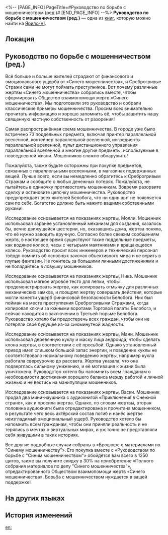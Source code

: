 <%-- [PAGE_INFO]
PageTitle=#Руководство по борьбе с мошенничеством (ред.)#
[END_PAGE_INFO] --%>
{{Дополнить}}
{{Книга Инфобокс
|id           = 127
|Название     = 
|Изображение  = Иконка Книга.png
|Мир          = Ярило-VI
|Томов        = 1
|Автор        = <!--нужно добавить-->
|Описание     = Руководство по предотвращению мошенничества, составленное Обществом взаимопомощи жертв «Синего мошенничества».
|Том1         = {{tx}}
|Источник1    = {{tx|Отсутствует источник}}
|Персонажи    = 
|Фракции      = 
}}
'''Руководство по борьбе с мошенничеством (ред.)''' — одна из [[Книги|книг]], которую можно найти на [[Ярило-VI]].

==Локация==
{{Отметка карты|<!--название карты-->|<!--id отметки-->}}

==Руководство по борьбе с мошенничеством (ред.)==
Всё больше и больше жителей страдают от финансового и эмоционального ущерба от «Синего мошенничества», и Среброгривые Стражи сами не могут поймать преступников. Вот почему различные жертвы «Синего мошенничества» собрались вместе, чтобы сформировать Общество взаимопомощи жертв «Синего мошенничества». Мы подготовили это руководство и собрали классические примеры мошенничества. Просим всех внимательно прочитать информацию и хорошо запомнить её, чтобы защитить нашу священную частную собственность от разорения!

{{Размер|32|Параллельная вселенная}}

Самая распространённая схема мошенничества. В городе уже было встречено 73 поддельных предмета, включая принтер параллельной вселенной, контейнер параллельной вселенной, ингредиенты параллельной вселенной, пульт дистанционного управления параллельной вселенной и многие другие предметы, используемые в повседневной жизни. Мошенников сложно обнаружить!

Пожалуйста, также будьте осторожны при покупке предметов, связанных с параллельными вселенными, в магазинах подержанных вещей. Лучше всего, если вы немедленно обратитесь к Среброгривым Стражам и сообщите о любых денежных потерях. Пожалуйста, не пытайтесь в одиночку противостоять мошенникам. Вовремя разорвите сделку и остановите цепочку мошенничества. Руководство предупреждает всех жителей Белобога, что ни один щит не появляется сам по себе. Богатство должно быть нажито вашими собственными руками!

{{Размер|32|Вечный двигатель}}

Исследование основывается на показаниях жертвы, Молли. Мошенник использовал заранее установленный механизм для создания, казалось бы, вечно движущейся шестерни, но, оказавшись дома, жертва поняла, что её нужно заводить вручную. Согласно более свежим сообщениям жертв, в настоящее время существуют такие поддельные предметы, как водяное колесо, часы с четырьмя маятниками и вращающееся колесо. Руководство просит всех инженеров и технический персонал твёрдо помнить об основных законах объективного мира и не верить в глупые фантазии. Не гонитесь за большими личными достижениями и не попадайтесь в ловушку мошенников.

{{Размер|32|Универсальная отмычка}}

Исследование основывается на показаниях жертвы, Ника. Мошенник использовал мягкое игровое тесто для лепки, чтобы продемонстрировать жертве, как копировать отмычку для различных механических замков, и поощрял жертву совершать действия, которые могли нанести ущерб финансовой безопасности Белобога. Ник был пойман на месте преступления Среброгривыми Стражами, когда копировал ключи за южными воротами Торговой палаты Белобога, и сейчас находится в заключении в Третьей тюрьме Белобога. Руководство хотело бы предостеречь всех граждан, чтобы они не потеряли своё будущее из-за сиюминутной жадности.

{{Размер|32|Куклы-андроиды}}

Исследование основывается на показаниях жертвы, Мани. Мошенник использовал деревянную куклу и маску лица андроида, чтобы сделать клона жертвы, в соответствии с её просьбой. Однако установленный привод имел слишком большой запас энергии, и поведение куклы не соответствовало нормальному поведению жертвы, например кукла работала сверхурочно до рассвета. Жертва указала, что она подверглась сильному унижению, и её мотивация к жизни была уничтожена. Руководство хотело бы напомнить всем гражданам о необходимости достижения хорошего баланса между работой и личной жизнью и не вестись на манипуляции мошенников.

{{Размер|32|Внутричерепной театр}}

Исследование основывается на показаниях жертвы, Васки. Мошенник продал два мини-наушника с аудиокнигой «Приключения в Снежной стране», как и просила жертва. Однако, по словам жертвы, вторая половина аудиокниги была отредактирована и прочитана мошенником, в результате чего весь актёрский состав погиб и нанёс жертве неизгладимый эмоциональный ущерб. Руководство хотело бы напомнить всем гражданам, чтобы они приняли реальность и не терялись в мечтах о виртуальных мирах, и уж точно не представляли себя живущими в таких историях.

Все другие подробные случаи собраны в «Брошюре с материалами по "Синему мошенничеству"». Его покупка вместе с «Руководством по борьбе с "Синим мошенничеством"» обойдётся вам всего в 1250 щитов, также вы получите скидку в 30% на приобретение «Полного собрания материалов по делу "Синего мошенничества"», отредактированного Обществом взаимопомощи жертв «Синего мошенничества». Борьба с мошенничеством нуждается в вашей поддержке!

==На других языках==
{{На других языках
|en   = Anti-Fraud Guide, Edited Version
|zhs  = 防骗指南修订版
|zht  = 防騙指南修訂版
|ja   = 詐欺被害防止手引き訂正版
|ko   = 사기 피해 예방 안내서 개정판
|es   = Guía antifraude, versión editada
|fr   = Guide anti-fraude, version corrigée
|ru   = Руководство по борьбе с мошенничеством (ред.)
|th   = คู่มือป้องกันการหลอกลวงฉบับแก้ไข
|vi   = Bản Chỉnh Sửa Hướng Dẫn Chống Lừa Đảo
|de   = Leitfaden zur Betrugsbekämpfung, überarbeitete Version
|id   = Panduan Anti Penipuan Edisi Revisi
|pt   = Guia Antifraude, Versão Editada
}}

==История изменений==
{{История изменений|3.5}}

[[en:]]